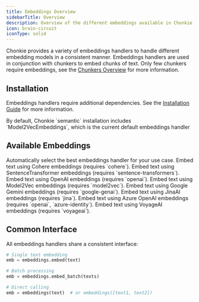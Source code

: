 ```yaml
---
title: Embeddings Overview
sidebarTitle: Overview
description: Overview of the different embeddings available in Chonkie
icon: brain-circuit
iconType: solid
---
```


Chonkie provides a variety of embeddings handlers to handle different embedding models in a consistent manner.
Embeddings handlers are used in conjunction with chunkers to embed chunks of text.
Only few chunkers require embeddings, see the [Chunkers Overview](/oss/chunkers/overview) for more information.

## Installation

Embeddings handlers require additional dependencies. See the [Installation Guide](/oss/getting-started/installation) for more information.

<Info>
  By default, Chonkie `semantic` installation includes `Model2VecEmbeddings`,
  which is the current default embeddings handler
</Info>

## Available Embeddings

<CardGroup cols={2}>
  <Card
    title="AutoEmbeddings"
    icon="brain-circuit"
    href="/oss/embeddings/auto-embeddings"
  >
    Automatically select the best embeddings handler for your use case.
  </Card>
  <Card
    title="CohereEmbeddings"
    icon="brain-circuit"
    href="/oss/embeddings/cohere-embeddings"
  >
    Embed text using Cohere embeddings (requires `cohere`).
  </Card>
  <Card
    title="SentenceTransformerEmbeddings"
    icon="brain-circuit"
    href="/oss/embeddings/sentence-transformer-embeddings"
  >
    Embed text using SentenceTransformer embeddings (requires
    `sentence-transformers`).
  </Card>
  <Card
    title="OpenAIEmbeddings"
    icon="brain-circuit"
    href="/oss/embeddings/openai-embeddings"
  >
    Embed text using OpenAI embeddings (requires `openai`).
  </Card>
  <Card
    title="Model2VecEmbeddings"
    icon="brain-circuit"
    href="/oss/embeddings/model2vec-embeddings"
  >
    Embed text using Model2Vec embeddings (requires `model2vec`).
  </Card>
  <Card
    title="GeminiEmbeddings"
    icon="brain-circuit"
    href="/oss/embeddings/gemini-embeddings"
  >
    Embed text using Google Gemini embeddings (requires `google-genai`).
  </Card>
  <Card
    title="JinaEmbeddings"
    icon="brain-circuit"
    href="/oss/embeddings/jina-embeddings"
  >
    Embed text using JinaAI embeddings (requires `jina`).
  </Card>
  <Card
    title="AzureOpenAIEmbeddings"
    icon="brain-circuit"
    href="/oss/embeddings/azure-embeddings"
  >
    Embed text using Azure OpenAI embeddings (requires `openai`,
    `azure-identity`).
  </Card>
  <Card
    title="VoyageAIEmbeddings"
    icon="brain-circuit"
    href="/oss/embeddings/voyageai-embeddings"
  >
    Embed text using VoyageAI embeddings (requires `voyageai`).
  </Card>
</CardGroup>

## Common Interface

All embeddings handlers share a consistent interface:

```python
# Single text embedding
emb = embeddings.embed(text)

# Batch processing
emb = embeddings.embed_batch(texts)

# Direct calling
emb = embeddings(text)  # or embeddings([text1, text2])
```
